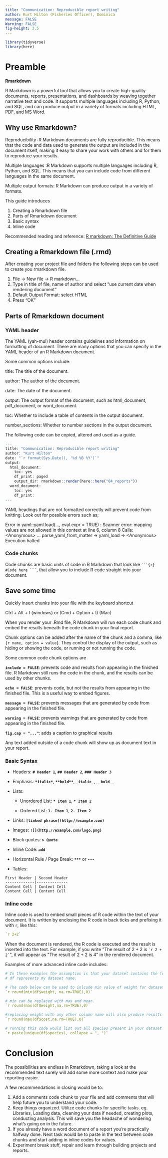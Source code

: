 ---
title: "Communication: Reproducible report writing"
author: Kurt Hilton (Fisheries Officer), Dominica
message: FALSE
Warning: FALSE
fig-height: 3.5
---

```{r, echo=FALSE, warning=FALSE, message=FALSE}
library(tidyverse)
library(here)
```

# Preamble

**Rmarkdown**

R Markdown is a powerful tool that allows you to create high-quality documents, reports, presentations, and dashboards by weaving together narrative text and code. It supports multiple languages including R, Python, and SQL, and can produce output in a variety of formats including HTML, PDF, and MS Word.

## Why use Rmarkdown?

Reproducibility :R Markdown documents are fully reproducible. This means that the code and data used to generate the output are included in the document itself, making it easy to share your work with others and for them to reproduce your results.

Multiple languages :R Markdown supports multiple languages including R, Python, and SQL. This means that you can include code from different languages in the same document.

Multiple output formats: R Markdown can produce output in a variety of formats.

This guide introduces

1.  Creating a Rmarkdown file
2.  Parts of Rmarkdown document
3.  Basic syntax
4.  Inline code

Recommended reading and reference: [R markdown: The Definitive Guide](https://bookdown.org/yihui/rmarkdown/)

## Creating a Rmarkdown file (.rmd)

After creating your project file and folders the following steps can be used to create you rmarkdown file.

::: callout-note
1.  File -\> New file -\> R markdown...
2.  Type in title of file, name of author and select "use current date when rendering document"
3.  Default Output Format: select HTML
4.  Press "OK"
:::

## Parts of Rmarkdown document

### YAML header

The YAML (yah-mul) header contains guidelines and information on formatting of document. There are many options that you can specify in the YAML header of an R Markdown document.

Some common options include:

title: The title of the document.

author: The author of the document.

date: The date of the document.

output: The output format of the document, such as html_document, pdf_document, or word_document.

toc: Whether to include a table of contents in the output document.

number_sections: Whether to number sections in the output document.

The following code can be copied, altered and used as a guide.

```{r, eval=FALSE}
---
title: "Communication: Reproducible report writing" 
author: "Kurt Hilton"
date: "`r format(Sys.Date(), '%d %B %Y')`"
output: 
  html_document:
    toc: yes
    df_print: paged
    output_dir: rmarkdown::render(here::here("04_reports"))
  word_document:
    toc: yes
    df_print: 
---
```

::: callout-important
YAML headings that are not formatted correctly will prevent code from knitting. Look out for possible errors such as;

Error in yaml::yaml.load(..., eval.expr = TRUE) : Scanner error: mapping values are not allowed in this context at line 6, column 8 Calls: \<Anonymous\> ... parse_yaml_front_matter -\> yaml_load -\> \<Anonymous\> Execution halted
:::

### Code chunks 

Code chunks are basic units of code in R Markdown that look like ```` ```{r} #Code here ``` ````, that allow you to include R code straight into your document.

::: callout-note
## Save some time

Quickly insert chunks into your file with the keyboard shortcut

Ctrl + Alt + I (windows) or (Cmd + Option + I) (Mac)
:::

When you render your .Rmd file, R Markdown will run each code chunk and embed the results beneath the code chunk in your final report.

Chunk options can be added after the name of the chunk and a comma, like `{r name, option = value`}. They control the display of the output, such as hiding or showing the code, or running or not running the code.

Some common code chunk options are

**`include = FALSE`**: prevents code and results from appearing in the finished file. R Markdown still runs the code in the chunk, and the results can be used by other chunks.

**`echo = FALSE`**: prevents code, but not the results from appearing in the finished file. This is a useful way to embed figures.

**`message = FALSE`**: prevents messages that are generated by code from appearing in the finished file.

**`warning = FALSE`**: prevents warnings that are generated by code from appearing in the finished file.

**`fig.cap = "..."`**: adds a caption to graphical results

::: callout-note
Any text added outside of a code chunk will show up as document text in your report.
:::

### Basic Syntax 

-   Headers: **`# Header 1`**, **`## Header 2`**, **`### Header 3`**

-   Emphasis: **`*italic*`**, **`**bold**`**, **`_italic_`**, **`__bold__`**

-   Lists:

    -   Unordered List: **`* Item 1`**, **`* Item 2`**

    -   Ordered List: **`1. Item 1`**, **`2. Item 2`**

-   Links: **`[linked phrase](http://example.com)`**

-   Images: **`![](http://example.com/logo.png)`**

-   Block quotes: **`> Quote`**

-   Inline Code: **`add`**

-   Horizontal Rule / Page Break: **`***`** or **`---`**

-   Tables:

```         
First Header | Second Header 
-------------|-------------- 
Content Cell | Content Cell 
Content Cell | Content Cell
```

### Inline code

Inline code is used to embed small pieces of R code within the text of your document. It is written by enclosing the R code in back ticks and prefixing it with `r`, like this:

```{r, eval=FALSE}

`r 2+2`
```

When the document is rendered, the R code is executed and the result is inserted into the text. For example, if you write \"The result of 2 + 2 is `` `r 2 + 2` ``\", it will appear as \"The result of 2 + 2 is 4\" in the rendered document.

Examples of more advanced inline code includes:

```{r, eval=FALSE}
# In these examples the assumption is that your dataset contains the following  column names Year, weight, species, cost. 
# df represents my dataset name. 

# The code below can be used to inlcude min value of weight for dataset. 
`r round(min(df$weight, na.rm=TRUE),0)`

# min can be replaced with max and mean. 
`r round(max(df$weight,na.rm=TRUE),0)`

#replacing weight with any other column name will also produce results in your text.
`r round(max(df$cost,na.rm=TRUE),0)`

# running this code would list out all species present in your dataset
`r paste(unique(df$species), collapse = ", ")`


```

# Conclusion

The possibilities are endless in Rmarkdown, taking a look at the recommended text surely will add some more context and make your reporting easier.

A few recommendations in closing would be to:

1.  Add a comments code chunk to your file and add comments that will help future you to understand your code.
2.  Keep things organized. Utilize code chunks for specific tasks. eg. Libraries, Loading data, cleaning your data if needed, creating plots, conducting analysis. This will save you the headache of wondering what's going on in the future.
3.  If you already have a word document of a report you're practically halfway done. Next task would be to paste in the text between code chunks and start adding in inline codes for values.
4.  Experiment break stuff, repair and learn through building projects and reports.
